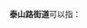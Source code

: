 '''泰山路街道'''可以指：
{{PRC admin/disambig|41/12/81/005/000|43/02/11/002/000}}
{{disambig|cat=五字乡级行政区划-街道名消歧义}}